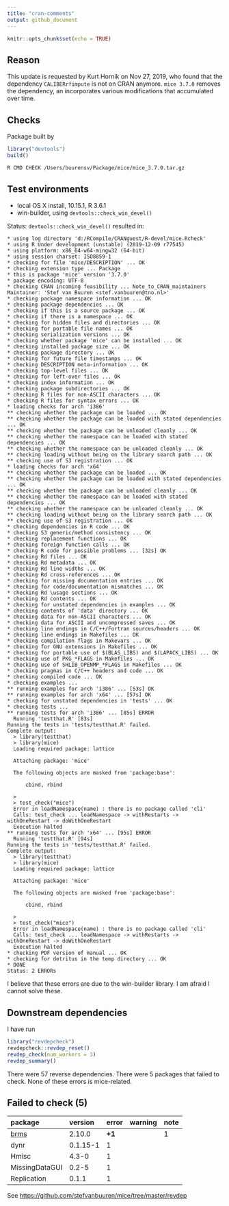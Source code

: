 ```yaml
---
title: "cran-comments"
output: github_document
---
```


```r
knitr::opts_chunk$set(echo = TRUE)
```

## Reason 

This update is requested by Kurt Hornik on Nov 27, 2019, who found that the dependency `CALIBERrfimpute` is not on CRAN anymore. `mice 3.7.0` removes the dependency, an incorporates various modifications that accumulated over time.

## Checks

Package built by

```r
library("devtools")
build()
```

```bash
R CMD CHECK /Users/buurensv/Package/mice/mice_3.7.0.tar.gz
```


## Test environments

* local OS X install, 10.15.1, R 3.6.1
* win-builder, using `devtools::check_win_devel()`

Status:
`devtools::check_win_devel()` resulted in:

```
* using log directory 'd:/RCompile/CRANguest/R-devel/mice.Rcheck'
* using R Under development (unstable) (2019-12-09 r77545)
* using platform: x86_64-w64-mingw32 (64-bit)
* using session charset: ISO8859-1
* checking for file 'mice/DESCRIPTION' ... OK
* checking extension type ... Package
* this is package 'mice' version '3.7.0'
* package encoding: UTF-8
* checking CRAN incoming feasibility ... Note_to_CRAN_maintainers
Maintainer: 'Stef van Buuren <stef.vanbuuren@tno.nl>'
* checking package namespace information ... OK
* checking package dependencies ... OK
* checking if this is a source package ... OK
* checking if there is a namespace ... OK
* checking for hidden files and directories ... OK
* checking for portable file names ... OK
* checking serialization versions ... OK
* checking whether package 'mice' can be installed ... OK
* checking installed package size ... OK
* checking package directory ... OK
* checking for future file timestamps ... OK
* checking DESCRIPTION meta-information ... OK
* checking top-level files ... OK
* checking for left-over files ... OK
* checking index information ... OK
* checking package subdirectories ... OK
* checking R files for non-ASCII characters ... OK
* checking R files for syntax errors ... OK
* loading checks for arch 'i386'
** checking whether the package can be loaded ... OK
** checking whether the package can be loaded with stated dependencies ... OK
** checking whether the package can be unloaded cleanly ... OK
** checking whether the namespace can be loaded with stated dependencies ... OK
** checking whether the namespace can be unloaded cleanly ... OK
** checking loading without being on the library search path ... OK
** checking use of S3 registration ... OK
* loading checks for arch 'x64'
** checking whether the package can be loaded ... OK
** checking whether the package can be loaded with stated dependencies ... OK
** checking whether the package can be unloaded cleanly ... OK
** checking whether the namespace can be loaded with stated dependencies ... OK
** checking whether the namespace can be unloaded cleanly ... OK
** checking loading without being on the library search path ... OK
** checking use of S3 registration ... OK
* checking dependencies in R code ... OK
* checking S3 generic/method consistency ... OK
* checking replacement functions ... OK
* checking foreign function calls ... OK
* checking R code for possible problems ... [32s] OK
* checking Rd files ... OK
* checking Rd metadata ... OK
* checking Rd line widths ... OK
* checking Rd cross-references ... OK
* checking for missing documentation entries ... OK
* checking for code/documentation mismatches ... OK
* checking Rd \usage sections ... OK
* checking Rd contents ... OK
* checking for unstated dependencies in examples ... OK
* checking contents of 'data' directory ... OK
* checking data for non-ASCII characters ... OK
* checking data for ASCII and uncompressed saves ... OK
* checking line endings in C/C++/Fortran sources/headers ... OK
* checking line endings in Makefiles ... OK
* checking compilation flags in Makevars ... OK
* checking for GNU extensions in Makefiles ... OK
* checking for portable use of $(BLAS_LIBS) and $(LAPACK_LIBS) ... OK
* checking use of PKG_*FLAGS in Makefiles ... OK
* checking use of SHLIB_OPENMP_*FLAGS in Makefiles ... OK
* checking pragmas in C/C++ headers and code ... OK
* checking compiled code ... OK
* checking examples ...
** running examples for arch 'i386' ... [53s] OK
** running examples for arch 'x64' ... [57s] OK
* checking for unstated dependencies in 'tests' ... OK
* checking tests ...
** running tests for arch 'i386' ... [85s] ERROR
  Running 'testthat.R' [83s]
Running the tests in 'tests/testthat.R' failed.
Complete output:
  > library(testthat)
  > library(mice)
  Loading required package: lattice
  
  Attaching package: 'mice'
  
  The following objects are masked from 'package:base':
  
      cbind, rbind
  
  > 
  > test_check("mice")
  Error in loadNamespace(name) : there is no package called 'cli'
  Calls: test_check ... loadNamespace -> withRestarts -> withOneRestart -> doWithOneRestart
  Execution halted
** running tests for arch 'x64' ... [95s] ERROR
  Running 'testthat.R' [94s]
Running the tests in 'tests/testthat.R' failed.
Complete output:
  > library(testthat)
  > library(mice)
  Loading required package: lattice
  
  Attaching package: 'mice'
  
  The following objects are masked from 'package:base':
  
      cbind, rbind
  
  > 
  > test_check("mice")
  Error in loadNamespace(name) : there is no package called 'cli'
  Calls: test_check ... loadNamespace -> withRestarts -> withOneRestart -> doWithOneRestart
  Execution halted
* checking PDF version of manual ... OK
* checking for detritus in the temp directory ... OK
* DONE
Status: 2 ERRORs
```

I believe that these errors are due to the win-builder library. I am afraid I cannot solve these.


## Downstream dependencies

I have run 

```r
library("revdepcheck")
revdepcheck::revdep_reset()
revdep_check(num_workers = 3)
revdep_summary()
```

There were 57 reverse dependencies.
There were 5 packages that failed to check. None of these errors is mice-related.

## Failed to check (5)

|package                  |version  |error  |warning |note |
|:------------------------|:--------|:------|:-------|:----|
|[brms](failures.md#brms) |2.10.0   |__+1__ |        |1    |
|dynr                     |0.1.15-1 |1      |        |     |
|Hmisc                    |4.3-0    |1      |        |     |
|MissingDataGUI           |0.2-5    |1      |        |     |
|Replication              |0.1.1    |1      |        |     |

See <https://github.com/stefvanbuuren/mice/tree/master/revdep>

